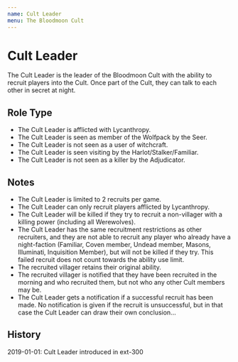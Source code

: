 ```yaml
---
name: Cult Leader
menu: The Bloodmoon Cult
---
```


# Cult Leader

The Cult Leader is the leader of the Bloodmoon Cult with the ability to
recruit players into the Cult. Once part of the Cult, they can talk to
each other in secret at night.

## Role Type

  - The Cult Leader is afflicted with Lycanthropy.
  - The Cult Leader is seen as member of the Wolfpack by the Seer.
  - The Cult Leader is not seen as a user of witchcraft.
  - The Cult Leader is seen visiting by the Harlot/Stalker/Familiar.
  - The Cult Leader is not seen as a killer by the Adjudicator.

## Notes

  - The Cult Leader is limited to 2 recruits per game.
  - The Cult Leader can only recruit players afflicted by Lycanthropy.
  - The Cult Leader will be killed if they try to recruit a non-villager
    with a killing power (including all Werewolves).
  - The Cult Leader has the same recruitment restrictions as other
    recruiters, and they are not able to recruit any player who already
    have a night-faction (Familiar, Coven member, Undead member, Masons,
    Illuminati, Inquisition Member), but will not be killed if they try.
    This failed recruit does not count towards the ability use limit.
  - The recruited villager retains their original ability.
  - The recruited villager is notified that they have been recruited in
    the morning and who recruited them, but not who any other Cult
    members may be.
  - The Cult Leader gets a notification if a successful recruit has been
    made. No notification is given if the recruit is unsuccessful, but
    in that case the Cult Leader can draw their own conclusion...

## History

2019-01-01: Cult Leader introduced in ext-300
